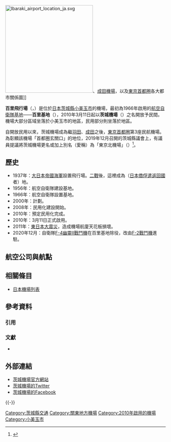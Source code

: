{{noteTA
|G1 = Airport
|G2 = Toponym
|G3 = Unit
}}
{{Infobox airport
| name         = 百里飛行場 / 茨城機場
| nativename   = <small>{{lang|ja|百里飛行場}} / {{lang|ja|茨城空港}}</small>
| nativename-a = <small>Hyakuri Airfield / Ibaraki Airport</small>
| photo        = RJAH ibaraki-airport airside.JPG
| photosize    = 250
| caption      = 茨城機場航廈外觀
| IATA         = IBR
| ICAO         = RJAH
| type         = {{link-en|軍民合用機場|Civil enclave|軍民合用}}
| owner        = [[防衛省|防衛省]]
| operator     = 軍用：{{flagicon image|Flag of the Japan Air Self-Defense Force.svg}} [[日本航空自衛隊|日本航空自衛隊]]<br />民用：茨城縣<!--縣營-->（茨城縣開發公社）
| occupants    = {{link-ja|第7航空團|第7航空団}}<br />{{link-ja|航空總隊|航空総隊}}{{link-ja|偵查航空隊|偵察航空隊}}<br />{{link-ja|航空救難團|航空救難団}}百里{{link-ja|救難隊 (自衛隊)|救難隊|救難隊}}
| city-served  = 
| location     = {{JPN}}[[茨城縣|茨城縣]][[小美玉市|小美玉市]]
| opened       = 軍用：{{start date|1966}}<br />民用：{{start date|2010|03|11}}
| closed       = <!-- {{end date|YYYY|MM|DD}} -->
| passenger_services_ceased = <!-- {{end date|YYYY|MM|DD}} -->
| hub          = 
| focus_city   = 
| elevation-m  = 32
| metric-elev  = yes
| coordinates  = {{Coord|36|11|00|N|140|25|14|E|type:airport_region:JP|display=inline,title}}
| latd  =  36 | latm  = 11 | lats  = 00 | latNS  = N
| longd = 140 | longm = 25 | longs = 14 | longEW = E
| coordinates_region     = JP-08
| website                = {{URL|http://www.mod.go.jp/asdf/hyakuri|百里基地}}<br />{{URL|http://www.ibaraki-airport.net|茨城機場}}
| pushpin_map            = Japan
| pushpin_mapsize        = 220
| pushpin_map_caption    = 機場在日本的位置
| pushpin_label          = IBR/RJAH
| pushpin_label_position = right
| r1-number    = 03R/21L
| r1-length-m  = 2,700
| r1-surface   = 混凝土/瀝青
| r2-number    = 03L/21R
| r2-length-m  = 2,700
| r2-surface   = 混凝土/瀝青
| metric-rwy   = yes
| stat-year    = 2014
| stat1-header = 客運量
| stat1-data   = 513,852 人次
| stat2-header = 貨運量
| stat2-data   = 26 公噸
| stat3-header = 起降架次
| stat3-data   = 2,846 架次
| footnotes    =
}}
[[File:Ibaraki_airport_location_ja.svg|275px]]、[[成田國際機場|成田機場]]，以及[[東京|東京]][[首都圈_(日本)|首都圈]]各大都市關係圖]]

'''百里飛行場'''（{{jpn|j=百里飛行場|hg=ひゃくりひこうじょう|rm=Hyakuri hikōjō|f=y}}，{{airport codes|IBR|RJAH}}）是位於[[日本|日本]][[茨城縣|茨城縣]][[小美玉市|小美玉市]]的機場，最初為1966年啟用的[[航空自衛隊|航空自衛隊]][[空軍基地|基地]]——'''百里基地'''（{{jp|j=百里基地|hg=ひゃくりきち|rm=Hyakuri kichi|f=y}}），2010年3月11日起以'''茨城機場'''（{{jp|j=茨城空港|hg=いばらきくうこう|rm=Ibaraki kūkō|f=y}}）之名開放予民間{{link-en|軍民合用機場|Civil enclave|共同使用}}。機場大部分區域坐落於小美玉市的{{link-ja|百里|百里}}地區，民用部分則坐落於{{link-ja|與澤|与沢}}地區。

自開放民用以來，茨城機場成為繼[[東京國際機場|羽田]]、[[成田國際機場|成田]]之後，[[東京|東京]][[首都圈_(日本)|首都圈]]第3座民航機場。為彰顯該機場「首都圈玄關口」的地位，2019年12月召開的茨城縣議會上，有議員提議將茨城機場更名或加上別名（愛稱）為「東京北機場」（{{jp|j=東京北空港|hg=とうきょうきたくうこう|rm=Tōkyō kita kūkō|f=y}}）<ref>{{Cite news|url=https://www.asahi.com/articles/ASN2K5W1RN1KUJHB001.html|script-title=ja:「茨城空港」改め「東京北空港」案　一体どこまで東京か|trans-title=「茨城機場」改「東京北機場」案　到底東京的範圍到哪裡|language=ja|author=佐藤仁彥、佐藤惠子|work=[[朝日新聞|朝日新聞]]|publisher=[[朝日新聞社|朝日新聞社]]|date=2020-02-18|accessdate=2020-02-28|dead-url=no|archiveurl=https://web.archive.org/web/20200218024044/https://www.asahi.com/articles/ASN2K5W1RN1KUJHB001.html|archivedate=2020-02-18}}</ref>。

== 歷史 ==
* 1937年：[[大日本帝國海軍|大日本帝國海軍]]設置飛行場。[[二戰|二戰]]後，這裡成為{{link-ja|引揚者|引揚者}}（[[日本僑俘遣返|日本僑俘遣返回國]]者）{{link-ja|戰後開拓|戦後開拓}}地。
* 1956年：航空自衛隊建設基地。
* 1966年：航空自衛隊設置基地。
* 2000年：計劃{{link-en|軍民合用機場|Civil enclave|民用化}}。
* 2008年：民用化建設開始。
* 2010年：預定民用化完成。
* 2010年：3月11日正式啟用。
* 2011年：[[東日本大震災|東日本大震災]]，造成機場航廈天花板損壞。
* 2020年12月：自衛隊[[F-4幽靈II戰鬥機|F-4幽靈II戰鬥機]]在百里基地除役，改由[[F-2戰鬥機|F-2戰鬥機]]進駐。

== 航空公司與航點 ==
{{Airport-dest-list
| {{nowrap|{{flagicon|JPN}} [[天馬航空|天馬航空]]（BC）}}| [[新千歲機場|札幌-新千歲]]、[[那霸機場|沖繩]]、[[神戶機場|神戶]]、[[福岡機場|福岡]]
| {{nowrap|{{flagicon|CHN}} [[春秋航空|春秋航空]]（9C）}}| [[上海浦東國際機場|上海-浦東]]、[[西安咸陽國際機場|西安]]
| {{nowrap|{{flagicon|CHN}} [[青島航空|青島航空]]（QW）}}| [[南京祿口國際機場|南京]]、'''包機：'''[[长春龙嘉国际机场|長春]]
| {{flagicon|TWN}} [[臺灣虎航|臺灣虎航]]（IT）| [[臺灣桃園國際機場|臺北-桃園]]
}}

== 相關條目 ==
* [[日本機場列表|日本機場列表]]

== 參考資料 ==
===引用===
{{reflist}}

===文獻===
* {{Cite web|publisher=国土交通省航空局航空ネットワーク企画課 |title=暦年・年度別空港管理状況調書 |date= |url=http://www.mlit.go.jp/common/001101030.pdf |accessdate=2015-10-02 |deadurl=yes |archiveurl=https://web.archive.org/web/20150923142025/http://www.mlit.go.jp/common/001101030.pdf |archivedate=2015-09-23 }}

== 外部連結 ==
{{DEFAULTSORT:Ibaraki Kuko}}
* [http://www.ibaraki-airport.net/ 茨城機場官方網站] {{Wayback|url=http://www.ibaraki-airport.net/ |date=20210428034150 }}{{ja}}{{en}}{{ko}}{{zh-cn}}{{zh-tw}}
* [http://twitter.com/IBR_airport/ 茨城機場的Twitter] {{Wayback|url=http://twitter.com/IBR_airport/ |date=20190922164425 }}
* [http://www.facebook.com/IbarakiAirport/ 茨城機場的Facebook]

{{-}}
{{日本機場}}
{{東京大眾運輸}}
[[Category:茨城縣交通|Category:茨城縣交通]]
[[Category:關東地方機場|Category:關東地方機場]]
[[Category:2010年啟用的機場|Category:2010年啟用的機場]]
[[Category:小美玉市|Category:小美玉市]]